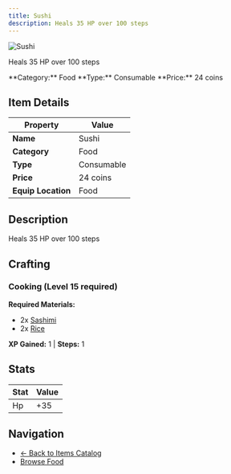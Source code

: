 ```yaml
---
title: Sushi
description: Heals 35 HP over 100 steps
---
```


<div className="flex items-start gap-6 mb-8">
  <div className="flex-shrink-0">
    <img src="/assets/resources/cooking/sushi.png" alt="Sushi" className="w-24 h-24 border rounded-lg" />
  </div>
  <div className="flex-1">
    <div className="space-y-2">
      <p className="text-lg text-muted-foreground">Heals 35 HP over 100 steps</p>
      <div className="flex flex-wrap gap-4 text-sm">
        <span className="px-2 py-1 bg-blue-100 dark:bg-blue-900 rounded-md">
          **Category:** Food
        </span>
        <span className="px-2 py-1 bg-green-100 dark:bg-green-900 rounded-md">
          **Type:** Consumable
        </span>
        <span className="px-2 py-1 bg-yellow-100 dark:bg-yellow-900 rounded-md">
          **Price:** 24 coins
        </span>
      </div>
    </div>
  </div>
</div>

## Item Details

| Property | Value |
|----------|-------|
| **Name** | Sushi |
| **Category** | Food |
| **Type** | Consumable |
| **Price** | 24 coins |
| **Equip Location** | Food |

## Description

Heals 35 HP over 100 steps


## Crafting

### Cooking (Level 15 required)

**Required Materials:**
- 2x [Sashimi](/docs/resources/individual/sashimi)
- 2x [Rice](/docs/resources/individual/rice)

**XP Gained:** 1 | **Steps:** 1

## Stats

| Stat | Value |
|------|-------|
| Hp | +35 |


## Navigation

- [← Back to Items Catalog](/docs/items)
- [Browse Food](/docs/items#food)
